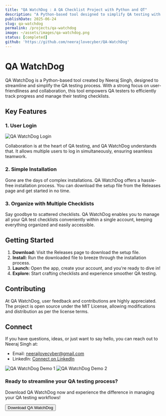 ```yaml
---
title: "QA WatchDog : A QA Checklist Project with Python and QT"
description: "A Python-based tool designed to simplify QA testing with secure multi-user login, easy installation, and organized test checklists."
publishDate: 2025-06-24
slug: qa-watchdog
permalink: /projects/qa-watchdog
image: ~/assets/images/qa-watchdog.png
status: [completed]
github: 'https://github.com/neerajlovecyber/QA-WatchDog'
---
```


# QA WatchDog

QA WatchDog is a Python-based tool created by Neeraj Singh, designed to streamline and simplify the QA testing process. With a strong focus on user-friendliness and collaboration, this tool empowers QA testers to efficiently track progress and manage their testing checklists.

## Key Features

### 1. User Login
![QA WatchDog Login](~/assets/images/qa-watchdog-login.png)

Collaboration is at the heart of QA testing, and QA WatchDog understands that. It allows multiple users to log in simultaneously, ensuring seamless teamwork.

### 2. Simple Installation
Gone are the days of complex installations. QA WatchDog offers a hassle-free installation process. You can download the setup file from the Releases page and get started in no time.

### 3. Organize with Multiple Checklists
Say goodbye to scattered checklists. QA WatchDog enables you to manage all your QA test checklists conveniently within a single account, keeping everything organized and easily accessible.

## Getting Started

1. **Download:** Visit the Releases page to download the setup file.
2. **Install:** Run the downloaded file to breeze through the installation process.
3. **Launch:** Open the app, create your account, and you're ready to dive in!
4. **Explore:** Start crafting checklists and experience smoother QA testing.

## Contributing
At QA WatchDog, user feedback and contributions are highly appreciated. The project is open source under the MIT License, allowing modifications and distribution as per the license terms.

## Connect
If you have questions, ideas, or just want to say hello, you can reach out to Neeraj Singh at:

- Email: [neerajlovecyber@gmail.com](mailto:neerajlovecyber@gmail.com)
- LinkedIn: [Connect on LinkedIn](https://linkedin.com/in/neerajlovecyber)

<div class="grid grid-cols-1 md:grid-cols-2 gap-6 my-8">
  <img src="/assets/images/qa-watchdog-login.png" alt="QA WatchDog Demo 1" class="rounded-lg shadow-lg" />
  <img src="/assets/images/qa-watchdog.png" alt="QA WatchDog Demo 2" class="rounded-lg shadow-lg" />
</div>

<div class="mt-8 bg-gray-100 dark:bg-gray-800 p-8 rounded-lg text-center">
  <h3 class="text-2xl font-bold mb-4 text-gray-800 dark:text-white">
    Ready to streamline your QA testing process?
  </h3>
  <p class="text-lg mb-6 text-gray-600 dark:text-gray-300">
    Download QA WatchDog now and experience the difference in managing your QA testing workflows!
  </p>
  <Button
    variant="primary"
    href="https://github.com/neerajlovecyber/QA-WatchDog"
    target="_blank"
    rel="noopener noreferrer"
  >
    <Icon name="tabler:download" className="w-6 h-6 mr-2" />
    Download QA WatchDog
  </Button>
</div>

